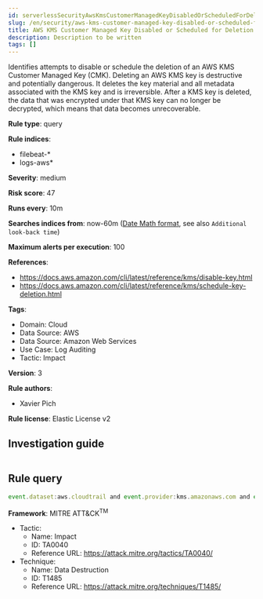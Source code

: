 ```yaml
---
id: serverlessSecurityAwsKmsCustomerManagedKeyDisabledOrScheduledForDeletion
slug: /en/security/aws-kms-customer-managed-key-disabled-or-scheduled-for-deletion
title: AWS KMS Customer Managed Key Disabled or Scheduled for Deletion
description: Description to be written
tags: []
---
```


<div id="aws-kms-customer-managed-key-disabled-or-scheduled-for-deletion"></div>

Identifies attempts to disable or schedule the deletion of an AWS KMS Customer Managed Key (CMK). Deleting an AWS KMS key is destructive and potentially dangerous. It deletes the key material and all metadata associated with the KMS key and is irreversible. After a KMS key is deleted, the data that was encrypted under that KMS key can no longer be decrypted, which means that data becomes unrecoverable.

**Rule type**: query

**Rule indices**: 

* filebeat-*
* logs-aws*

**Severity**: medium

**Risk score**: 47

**Runs every**: 10m

**Searches indices from**: now-60m ([Date Math format](((ref))/common-options.html#date-math), see also <DocLink id="serverlessSecurityRulesUiCreate" section="set-the-rules-schedule">`Additional look-back time`</DocLink>)

**Maximum alerts per execution**: 100

**References**: 

* https://docs.aws.amazon.com/cli/latest/reference/kms/disable-key.html
* https://docs.aws.amazon.com/cli/latest/reference/kms/schedule-key-deletion.html

**Tags**: 

* Domain: Cloud
* Data Source: AWS
* Data Source: Amazon Web Services
* Use Case: Log Auditing
* Tactic: Impact

**Version**: 3

**Rule authors**: 

* Xavier Pich

**Rule license**: Elastic License v2

## Investigation guide

```markdown

```

## Rule query

```js
event.dataset:aws.cloudtrail and event.provider:kms.amazonaws.com and event.action:("DisableKey" or "ScheduleKeyDeletion") and event.outcome:success

```

**Framework**: MITRE ATT&CK<sup>TM</sup>

* Tactic:
    * Name: Impact
    * ID: TA0040
    * Reference URL: https://attack.mitre.org/tactics/TA0040/
* Technique:
    * Name: Data Destruction
    * ID: T1485
    * Reference URL: https://attack.mitre.org/techniques/T1485/

